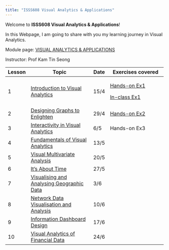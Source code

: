 ```yaml
---
title: "ISSS608 Visual Analytics & Applications"
---
```


Welcome to **ISSS608 Visual Analytics & Applications**!

In this Webpage, I am going to share with you my learning journey in Visual Analytics.

Module page: [VISUAL ANALYTICS & APPLICATIONS](https://isss608-ay2022-23apr.netlify.app/)

Instructor: Prof Kam Tin Seong

+--------+---------------------------------------------------------------------------------------------------------------------+------+--------------------------------------------------------------------------------------------------------------+
| Lesson | Topic                                                                                                               | Date | Exercises covered                                                                                            |
+========+=====================================================================================================================+======+==============================================================================================================+
| 1      | [Introduction to Visual Analytics](https://isss608-ay2022-23apr.netlify.app/outline/Lesson01_outline.html)          | 15/4 | [Hands-on Ex1](https://master--isss608vaa-shuminhan.netlify.app/hands-on_exercies/hands-on_ex1/hands-on_ex1) |
|        |                                                                                                                     |      |                                                                                                              |
|        |                                                                                                                     |      | [In-class Ex1](https://master--isss608vaa-shuminhan.netlify.app/in-class_exercies/in-class_ex1/in-class_ex1) |
+--------+---------------------------------------------------------------------------------------------------------------------+------+--------------------------------------------------------------------------------------------------------------+
| 2      | [Designing Graphs to Enlighten](https://isss608-ay2022-23apr.netlify.app/outline/Lesson02_outline.html)             | 29/4 | [Hands-on Ex2](https://master--isss608vaa-shuminhan.netlify.app/hands-on_exercies/hands-on_ex2/hands-on_ex2) |
+--------+---------------------------------------------------------------------------------------------------------------------+------+--------------------------------------------------------------------------------------------------------------+
| 3      | [Interactivity in Visual Analytics](https://isss608-ay2022-23apr.netlify.app/outline/Lesson03_outline.html)         | 6/5  | Hands-on Ex3                                                                                                 |
+--------+---------------------------------------------------------------------------------------------------------------------+------+--------------------------------------------------------------------------------------------------------------+
| 4      | [Fundamentals of Visual Analytics](https://isss608-ay2022-23apr.netlify.app/outline/Lesson04_outline.html)          | 13/5 |                                                                                                              |
+--------+---------------------------------------------------------------------------------------------------------------------+------+--------------------------------------------------------------------------------------------------------------+
| 5      | [Visual Multivariate Analysis](https://isss608-ay2022-23apr.netlify.app/outline/Lesson05_outline.html)              | 20/5 |                                                                                                              |
+--------+---------------------------------------------------------------------------------------------------------------------+------+--------------------------------------------------------------------------------------------------------------+
| 6      | [It's About Time](https://isss608-ay2022-23apr.netlify.app/outline/Lesson06_outline.html)                           | 27/5 |                                                                                                              |
+--------+---------------------------------------------------------------------------------------------------------------------+------+--------------------------------------------------------------------------------------------------------------+
| 7      | [Visualising and Analysing Geographic Data](https://isss608-ay2022-23apr.netlify.app/outline/Lesson07_outline.html) | 3/6  |                                                                                                              |
+--------+---------------------------------------------------------------------------------------------------------------------+------+--------------------------------------------------------------------------------------------------------------+
| 8      | [Network Data Visualisation and Analysis](https://isss608-ay2022-23apr.netlify.app/outline/Lesson08_outline.html)   | 10/6 |                                                                                                              |
+--------+---------------------------------------------------------------------------------------------------------------------+------+--------------------------------------------------------------------------------------------------------------+
| 9      | [Information Dashboard Design](https://isss608-ay2022-23apr.netlify.app/outline/Lesson09_outline.html)              | 17/6 |                                                                                                              |
+--------+---------------------------------------------------------------------------------------------------------------------+------+--------------------------------------------------------------------------------------------------------------+
| 10     | [Visual Analytics of Financial Data](https://isss608-ay2022-23apr.netlify.app/outline/Lesson10_outline.html)        | 24/6 |                                                                                                              |
+--------+---------------------------------------------------------------------------------------------------------------------+------+--------------------------------------------------------------------------------------------------------------+
